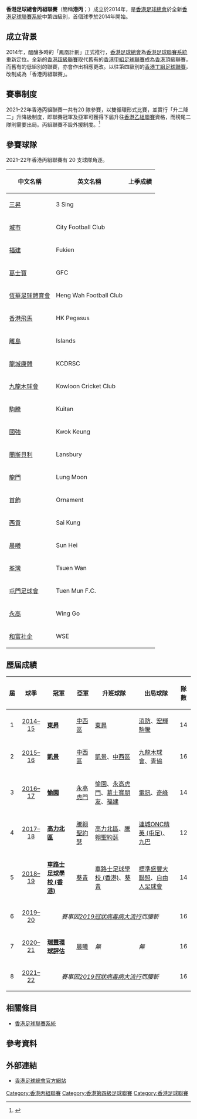 {{otheruses|subject=2014年之後的香港第四級足球聯賽|other=2014年之前的香港第三級足球聯賽|香港丙組足球聯賽}}
{{noteTA
|G1=football
}}
{{Infobox football league
| name             = 香港足球總會丙組聯賽
| image            = 
| pixels           = 
| country          = 香港
| confed           = [[亞洲足球聯合總會|AFC]]（[[亞洲|亞洲]]）
| founded          = {{Start date and age|2014}}
| first            = [[2014–15年香港丙組聯賽|2014–15]]
| teams            = 20 隊
| promotion        = [[香港乙組聯賽|香港乙組聯賽]]
| relegation       = ''聯賽出局''
| level            = 第 4 級
| domest_cup       = [[香港足總盃初級組|足總盃初級組]]
| season           = [[2020–21年香港丙組聯賽|2020–21]]
| champions        = [[瑞豐體育會|瑞豐環球評估]]（第 1 次）
| most_champs      = [[東昇足球隊|東昇]]<br /> [[凱景體育會|凱景]]<br /> [[愉園體育會|愉園]]<br /> [[北區足球會|高力北區]]<br /> [[車路士足球學校_(香港)|車路士足球學校 (香港)]]<br /> [[瑞豐體育會|瑞豐環球評估]]<br />（各 1 次）
| website          = [https://www.hkfa.com/ch/league/8/ 官方網站]
| current          = [[2021–22年香港丙組聯賽|2021–22年香港丙組聯賽]]
}}

'''香港足球總會丙組聯賽'''（簡稱'''港丙'''；{{lang-en|'''Hong Kong Third Division'''}}）成立於2014年，是[[香港足球總會|香港足球總會]]於全新[[香港足球聯賽系統|香港足球聯賽系統]]中第四級別，首個球季於2014年開始。

== 成立背景 ==
2014年，醞釀多時的「鳳凰計劃」正式推行，[[香港足球總會|香港足球總會]]為[[香港足球聯賽系統|香港足球聯賽系統]]重新定位。全新的[[香港超級聯賽|香港超級聯賽]]取代舊有的[[香港甲組足球聯賽|香港甲組足球聯賽]]成為[[香港|香港]]頂級聯賽，而舊有的低組別的聯賽，亦會作出相應更改。以往第四級別的[[香港丁組足球聯賽|香港丁組足球聯賽]]，改制成為「香港丙組聯賽」。

== 賽事制度 ==
2021–22年香港丙組聯賽一共有20 隊參賽，以雙循環形式比賽，並實行「升二降二」升降級制度，即聯賽冠軍及亞軍可獲得下屆升往[[香港乙組聯賽|香港乙組聯賽]]資格，而榜尾二隊則需要出局。丙組聯賽不設外援制度。<ref>{{cite web |url=http://www.hkfa.com/upload/rules/1920Junior-Chi.pdf |title=香港足球總會 二零一九/二零年度甲、乙、丙組聯賽章則 【二零一九/二零年度版】 |publisher=香港足球總會 |format=PDF |accessdate=2019-08-22 |archive-date=2019-08-21 |archive-url=https://web.archive.org/web/20190821091317/https://www.hkfa.com/upload/rules/1920Junior-Chi.pdf |dead-url=no }}</ref>

== 參賽球隊 ==
2021–22年香港丙組聯賽有 20 支球隊角逐。

{| class="sortable wikitable"
|-
!中文名稱
!英文名稱
!上季成績
|-
|[[奇峰體育會|三昇]]
|3 Sing
|{{sort|01|丙組，第 1 名}}
|-
|[[城市足球會|城市]]
|City Football Club
|{{sort|99|新加入}}
|-
|[[福建體育會|福建]]
|Fukien
|{{sort|09|丙組，第 9 名}}
|-
|[[西貢朋友足球會|葛士寶]]
|GFC
|{{sort|08|丙組，第 8 名}}
|-
|[[恆華足球體育會|恆華足球體育會]]
|Heng Wah Football Club
|{{sort|99|新加入}}
|-
|[[香港飛馬足球會|香港飛馬]]
|HK Pegasus
|{{sort|04|超聯，第 4 名}}
|-
|[[離島足球隊|離島]]
|Islands
|{{sort|06|丙組，第 6 名}}
|-

|[[龍城康體|龍城康體]]
|KCDRSC
|{{sort|16|丙組，第 16 名}}
|-
|[[九龍木球會|九龍木球會]]
|Kowloon Cricket Club
|{{sort|11|丙組，第 11 名}}
|-
|[[駒騰足球會|駒騰]]
|Kuitan
|{{sort|14|丙組，第 14 名}}
|-
|[[國強體育會|國強]]
|Kwok Keung
|{{sort|07|丙組，第 7 名}}
|-
|[[天旭足球會|蘭斯貝利]]
|Lansbury
|{{sort|12|丙組，第 12 名}}
|-
|[[龍門足球會|龍門]]
|Lung Moon
|{{sort|15|丙組，第 15 名}}
|-
|[[首飾足球會|首飾]]
|Ornament
|{{sort|05|丙組，第 5 名}}
|-
|[[西貢區足球會|西貢]]
|Sai Kung
|{{sort|13|丙組，第 13 名}}
|-
|[[晨曦體育會|晨曦]]
|Sun Hei
|{{sort|02|丙組，第 2 名}}
|-
|[[荃灣足球會|荃灣]]
|Tsuen Wan
|{{sort|10|丙組，第 10 名}}
|-
|[[屯門足球會|屯門足球會]]
|Tuen Mun F.C.
|{{sort|99|新加入}}
|-
|[[永高足球隊|永高]]
|Wing Go
|{{sort|04|丙組，第 4 名}}
|-
|[[和富社企足球隊|和富社企]]
|WSE
|{{sort|03|丙組，第 3 名}}
|}

== 歷屆成績 ==
{|class="wikitable"
|-
!屆
!球季
!冠軍
!亞軍
!升班球隊
!出局球隊
!隊數
|-
|align=center| 1
|align=center| [[2014–15年香港丙組聯賽|2014–15]]
|'''[[東昇足球隊|東昇]]''' || [[中西區足球隊|中西區]]
|[[東昇足球隊|東昇]] || [[消防足球隊|消防]]、[[駒騰足球會|宏輝駒騰]]
|align=center| 14
|-
|align=center|2
|align=center| [[2015–16年香港丙組聯賽|2015–16]]
|'''[[凱景體育會|凱景]]''' || [[中西區足球隊|中西區]]
|[[凱景體育會|凱景]]、[[中西區足球隊|中西區]] || [[九龍木球會|九龍木球會]]、[[香港青年協會|青協]]
|align=center| 16
|-
|align=center| 3
|align=center| [[2016–17年香港丙組聯賽|2016–17]]
|'''[[愉園體育會|愉園]]''' || [[虎門足球隊|永高虎門]]
|[[愉園體育會|愉園]]、[[虎門足球隊|永高虎門]]、[[西貢朋友足球會|葛士寶朋友]]、[[福建體育會|福建]] || [[電訊足球隊|電訊]]、[[奇峰足球會|奇峰]]
|align=center| 14
|-
|align=center| 4
|align=center| [[2017–18年香港丙組聯賽|2017–18]]
|'''[[北區足球會|高力北區]]''' || [[聖約瑟足球會|騰翱聖約瑟]]
|[[北區足球會|高力北區]]、[[聖約瑟足球會|騰翱聖約瑟]] || [[屯門足球會|連城ONC精英 (屯足)]]、[[九龍巴士足球隊|九巴]]
|align=center| 12
|-
|align=center| 5
|align=center| [[2018–19年香港丙組聯賽|2018–19]]
|'''[[車路士足球學校_(香港)|車路士足球學校 (香港)]]''' || [[葵青區足球會|葵青]]
|[[車路士足球學校_(香港)|車路士足球學校 (香港)]]、[[葵青區足球會|葵青]] || [[大聯盟足球學院|標準盛豐大聯盟]]、[[自由人足球會|自由人足球會]]
|align=center| 14
|-
|align=center| 6
|align=center| [[2019–20年香港丙組聯賽|2019–20]]
|colspan=4 align=center|''賽事因[[2019冠狀病毒病香港疫情|2019冠狀病毒病大流行]]而腰斬''
|align=center| 16
|-
|align=center| 7
|align=center| [[2020–21年香港丙組聯賽|2020–21]]
|'''[[瑞豐體育會|瑞豐環球評估]]''' || [[晨曦體育會|晨曦]]
|''無'' || ''無''
|align=center| 16
|-
|align=center| 8
|align=center| [[2021–22年香港丙組聯賽|2021–22]]
|colspan=4 align=center|''賽事因[[2019冠狀病毒病香港疫情|2019冠狀病毒病大流行]]而腰斬''
|align=center| 16
|}

== 相關條目 ==
* [[香港足球聯賽系統|香港足球聯賽系統]]

== 參考資料 ==
{{reflist}}

== 外部連結 ==
* [http://www.hkfa.com/ 香港足球總會官方網站] {{Wayback|url=http://www.hkfa.com/ |date=20120109185000 }}

{{香港足球}}
{{香港丙組聯賽}}

[[Category:香港丙組聯賽|Category:香港丙組聯賽]]
[[Category:香港第四級足球聯賽|Category:香港第四級足球聯賽]]
[[Category:香港足球聯賽|Category:香港足球聯賽]]